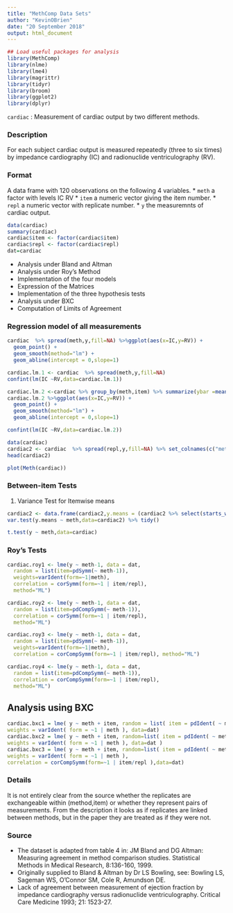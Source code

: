 ---
title: "MethComp Data Sets"
author: "KevinOBrien"
date: "20 September 2018"
output: html_document
---

```{r setup, include=FALSE}
## Load useful packages for analysis
library(MethComp)
library(nlme)
library(lme4)
library(magrittr)
library(tidyr)
library(broom)
library(ggplot2)
library(dplyr)
```

``cardiac`` : Measurement of cardiac output by two different methods.

### Description
For each subject cardiac output is measured repeatedly (three to six times) by impedance cardiography
(IC) and radionuclide ventriculography (RV).

### Format
A data frame with 120 observations on the following 4 variables.
* ``meth`` a factor with levels IC RV
* ``item`` a numeric vector giving the item number.
* ``repl`` a numeric vector with replicate number.
* ``y`` the measuremnts of cardiac output.




```{r,echo=FALSE}
data(cardiac)
summary(cardiac)
cardiac$item <- factor(cardiac$item)
cardiac$repl <- factor(cardiac$repl)
dat=cardiac
```


* Analysis under Bland and Altman
* Analysis under Roy's Method
- Implementation of the four models
- Expression of the Matrices
- Implementation of the three hypothesis tests        
* Analysis under BXC
- Computation of Limits of Agreement

### Regression model of all measurements

```{r}
cardiac  %>% spread(meth,y,fill=NA) %>%ggplot(aes(x=IC,y=RV)) + 
  geom_point() + 
  geom_smooth(method="lm") + 
  geom_abline(intercept = 0,slope=1)
```

```{r}
cardiac.lm.1 <- cardiac  %>% spread(meth,y,fill=NA) 
confint(lm(IC ~RV,data=cardiac.lm.1))
```

```{r}
cardiac.lm.2 <-cardiac %>% group_by(meth,item) %>% summarize(ybar =mean(y,na.rm=TRUE)) %>% spread(meth,ybar)
cardiac.lm.2 %>%ggplot(aes(x=IC,y=RV)) + 
  geom_point() + 
  geom_smooth(method="lm") + 
  geom_abline(intercept = 0,slope=1)
```

```{r}

confint(lm(IC ~RV,data=cardiac.lm.2))
```

```{r}
data(cardiac)
cardiac2 <- cardiac  %>% spread(repl,y,fill=NA) %>% set_colnames(c("meth","item","repl1","repl2","repl3","repl4","repl5","repl6")) 
head(cardiac2)
```
```{r}
plot(Meth(cardiac))

```


### Between-item Tests

1. Variance Test for Itemwise means
```{r,echo=FALSE}
cardiac2 <- data.frame(cardiac2,y.means = (cardiac2 %>% select(starts_with("repl")) %>% rowMeans(na.rm=TRUE) ))
var.test(y.means ~ meth,data=cardiac2) %>% tidy()
```
```{r}
t.test(y ~ meth,data=cardiac)
```

### Roy's Tests
```{r}
cardiac.roy1 <- lme(y ~ meth-1, data = dat,
  random = list(item=pdSymm(~ meth-1)), 
  weights=varIdent(form=~1|meth),
  correlation = corSymm(form=~1 | item/repl), 
  method="ML")
```
```{r}
cardiac.roy2 <- lme(y ~ meth-1, data = dat,
  random = list(item=pdCompSymm(~ meth-1)), 
  correlation = corSymm(form=~1 | item/repl), 
  method="ML")
```

```{r}
cardiac.roy3 <- lme(y ~ meth-1, data = dat,
  random = list(item=pdSymm(~ meth-1)),
  weights=varIdent(form=~1|meth), 
  correlation = corCompSymm(form=~1 | item/repl), method="ML")
```
```{r}
cardiac.roy4 <- lme(y ~ meth-1, data = dat,
  random = list(item=pdCompSymm(~ meth-1)), 
  correlation = corCompSymm(form=~1 | item/repl), 
  method="ML")

```
## Analysis using BXC
```{r}
cardiac.bxc1 = lme( y ~ meth + item, random = list( item = pdIdent( ~ meth-1 ) ), 
weights = varIdent( form = ~1 | meth ), data=dat)
cardiac.bxc2 = lme( y ~ meth + item, random=list( item = pdIdent( ~ meth-1 ), repl = ~1 ), 
weights = varIdent( form = ~1 | meth ), data=dat )
cardiac.bxc3 = lme( y ~ meth + item, random=list( item = pdIdent( ~ meth-1 ), repl = ~1 ),
weights = varIdent( form = ~1 | meth ),
correlation = corCompSymm(form=~1 | item/repl ),data=dat)

```

### Details
It is not entirely clear from the source whether the replicates are exchangeable within (method,item)
or whether they represent pairs of measurements. From the description it looks as if replicates are
linked between methods, but in the paper they are treated as if they were not.

### Source
* The dataset is adapted from table 4 in: JM Bland and DG Altman: Measuring agreement in method
comparison studies. Statistical Methods in Medical Research, 8:136-160, 1999. 
* Originally supplied
to Bland \& Altman by Dr LS Bowling, see: Bowling LS, Sageman WS, O'Connor SM, Cole
R, Amundson DE. 
* Lack of agreement between measurement of ejection fraction by impedance
cardiography versus radionuclide ventriculography. Critical Care Medicine 1993; 21: 1523-27.

